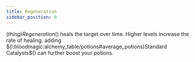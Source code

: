 ```yaml
---
title: Regeneration
sidebar_position: 0
---
```



$(thing)Regeneration$() heals the target over time. Higher levels increase the rate of healing.
adding $(l:bloodmagic:alchemy_table/potions#average_potions)Standard Catalysts$() can further boost your potions.
